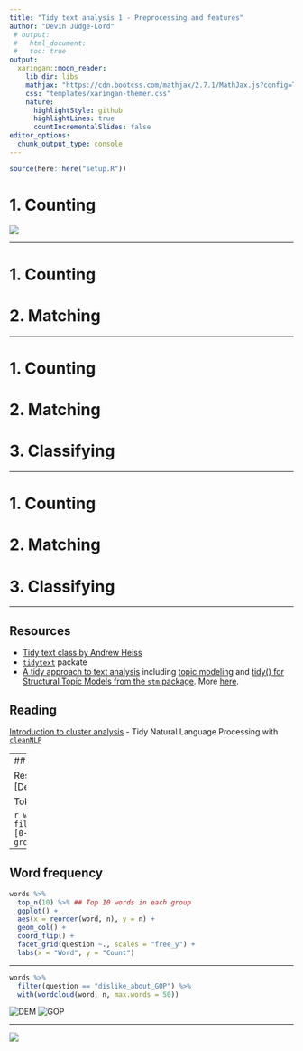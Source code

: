 ```yaml
---
title: "Tidy text analysis 1 - Preprocessing and features"
author: "Devin Judge-Lord"
 # output:
 #   html_document:
 #   toc: true
output:
  xaringan::moon_reader:
    lib_dir: libs
    mathjax: "https://cdn.bootcss.com/mathjax/2.7.1/MathJax.js?config=TeX-AMS_HTML"
    css: "templates/xaringan-themer.css"
    nature:
      highlightStyle: github
      highlightLines: true
      countIncrementalSlides: false
editor_options:
  chunk_output_type: console
---
```


```r
source(here::here("setup.R"))
```

# 1. Counting

![](https://media.giphy.com/media/3o7TKu5aIDY4tU3SXm/giphy.gif)

---

# 1. Counting

# 2. Matching


---

# 1. Counting

# 2. Matching

# 3. Classifying



---

# 1. **Counting**

# 2. Matching

# 3. Classifying

---

## Resources 
- [Tidy text class by Andrew Heiss](https://datavizf18.classes.andrewheiss.com/class/11-class/)
- [`tidytext`](https://cran.r-project.org/web/packages/tidytext/tidytext.pdf) packate
- [A tidy approach to text analysis](https://www.tidytextmining.com/) including
[topic modeling](https://www.tidytextmining.com/topicmodeling.html) and
[tidy() for Structural Topic Models from the `stm` package](https://juliasilge.github.io/tidytext/reference/stm_tidiers.html). More [here](https://rdrr.io/cran/tidytext/man/stm_tidiers.html).

## Reading 
[Introduction to cluster analysis](https://eight2late.wordpress.com/2015/07/22/a-gentle-introduction-to-cluster-analysis-using-r/)
- Tidy Natural Language Processing with [`cleanNLP`](https://scholarship.richmond.edu/cgi/viewcontent.cgi?article=1195&context=mathcs-faculty-publications)

---
## Word frequency


Responses to ANES question "What do you dislike about [Democrats/Republicans]?" (V161101, V161106)
```r
load(here("data/ANESdislikes.Rdata"))
d <- ANESdislikes
d[1,]
```

Tokenize by word
```r
words <-  unnest_tokens(d, word, response)
head(words)
```

```r
words %<>%
  anti_join(stop_words) %>% ## Replace meaningless words 
  filter(!str_detect("people|just|dont|like|about|democrat|republican|party|[0-9]", word) ) %>%
  group_by(question) %>%
  count(word) # Count words per groups
```

---

## Word frequency

```r
words %>%
  top_n(10) %>% ## Top 10 words in each group
  ggplot() +
  aes(x = reorder(word, n), y = n) + 
  geom_col() + 
  coord_flip() +
  facet_grid(question ~., scales = "free_y") + 
  labs(x = "Word", y = "Count")
```

---


```r
words %>%
  filter(question == "dislike_about_GOP") %>% 
  with(wordcloud(word, n, max.words = 50))
```

![DEM](Figs/ANES-wordcloud-1.png) ![GOP](Figs/ANES-wordcloud-2.png)



---

![](https://media.giphy.com/media/14kkd3gt5FJt3a/giphy.gif)



